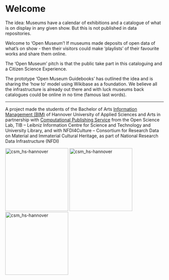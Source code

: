 # Welcome {.unnumbered}

The idea: Museums have a calendar of exhibitions and a catalogue of what is on display in any given show. But this is not published in data repositories.

Welcome to 'Open Museum'! If museums made deposits of open data of what's on show - then their visitors could make 'playlists' of their favourite works and share them online.

The 'Open Museum' pitch is that the public take part in this cataloguing and a Citizen Science Experience.

The prototype 'Open Museum Guidebooks' has outlined the idea and is sharing the 'how to' model using Wikibase as a foundation. We believe all the infrastructure is already out there and with luck museums back catalogues could be online in no time (famous last words).

---

A project made the students of the Bachelor of Arts [Information Management (BIM)](https://f3.hs-hannover.de/en/courses/bachelor-studiengaenge/information-management-bim) of Hannover University of Applied Sciences and Arts in partnership with [Computational Publishing Service](https://nfdi4culture.de/services/details/computational-publishing-service.html) from the Open Science Lab, TIB – Leibniz Information Centre for Science and Technology and University Library, and with NFDI4Culture – Consortium for Research Data on Material and Immaterial Cultural Heritage, as part of National Research Data Infrastructure (NFDI)

<img src="images/logo-hochschule-hannover-1.png" alt="csm_hs-hannover" width="200"/>
<img src="images/TIB_Logo_EN_Master_RGB.png" alt="csm_hs-hannover" width="200"/>
<img src="images/200630_NFDI4Culture.jpg" alt="csm_hs-hannover" width="200"/>